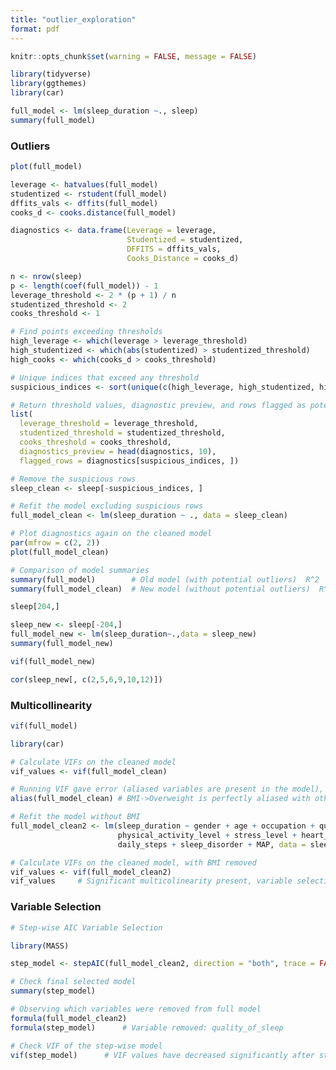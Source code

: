 ```yaml
---
title: "outlier_exploration"
format: pdf
---
```


```r
knitr::opts_chunk$set(warning = FALSE, message = FALSE)

library(tidyverse)
library(ggthemes)
library(car)
```

```r
full_model <- lm(sleep_duration ~., sleep)
summary(full_model)
```

### Outliers

```r
plot(full_model)
```

```r
leverage <- hatvalues(full_model)
studentized <- rstudent(full_model)
dffits_vals <- dffits(full_model)
cooks_d <- cooks.distance(full_model)

diagnostics <- data.frame(Leverage = leverage,
                          Studentized = studentized,
                          DFFITS = dffits_vals,
                          Cooks_Distance = cooks_d)

n <- nrow(sleep)
p <- length(coef(full_model)) - 1
leverage_threshold <- 2 * (p + 1) / n
studentized_threshold <- 2
cooks_threshold <- 1

# Find points exceeding thresholds
high_leverage <- which(leverage > leverage_threshold)
high_studentized <- which(abs(studentized) > studentized_threshold)
high_cooks <- which(cooks_d > cooks_threshold)

# Unique indices that exceed any threshold
suspicious_indices <- sort(unique(c(high_leverage, high_studentized, high_cooks)))

# Return threshold values, diagnostic preview, and rows flagged as potential outliers
list(
  leverage_threshold = leverage_threshold,
  studentized_threshold = studentized_threshold,
  cooks_threshold = cooks_threshold,
  diagnostics_preview = head(diagnostics, 10),
  flagged_rows = diagnostics[suspicious_indices, ])

# Remove the suspicious rows
sleep_clean <- sleep[-suspicious_indices, ]

# Refit the model excluding suspicious rows 
full_model_clean <- lm(sleep_duration ~ ., data = sleep_clean)

# Plot diagnostics again on the cleaned model
par(mfrow = c(2, 2))
plot(full_model_clean)

# Comparison of model summaries
summary(full_model)        # Old model (with potential outliers)  R^2  = 0.9592
summary(full_model_clean)  # New model (without potential outliers)  R^2  = 0.9929

```


```r
sleep[204,]
```

```r
sleep_new <- sleep[-204,]
full_model_new <- lm(sleep_duration~.,data = sleep_new)
summary(full_model_new)

vif(full_model_new)

cor(sleep_new[, c(2,5,6,9,10,12)])
```


### Multicollinearity

```r
vif(full_model)
```


```r
library(car)

# Calculate VIFs on the cleaned model
vif_values <- vif(full_model_clean)

# Running VIF gave error (aliased variables are present in the model), so find out which are aliased 
alias(full_model_clean) # BMI->Overweight is perfectly aliased with other variables in the model

# Refit the model without BMI
full_model_clean2 <- lm(sleep_duration ~ gender + age + occupation + quality_of_sleep +
                        physical_activity_level + stress_level + heart_rate +
                        daily_steps + sleep_disorder + MAP, data = sleep_clean)

# Calculate VIFs on the cleaned model, with BMI removed 
vif_values <- vif(full_model_clean2)
vif_values     # Significant multicolinearity present, variable selection is next. Start with step-wise AIC variable selection  

```

### Variable Selection 

```r
# Step-wise AIC Variable Selection 

library(MASS)

step_model <- stepAIC(full_model_clean2, direction = "both", trace = FALSE)

# Check final selected model
summary(step_model)

# Observing which variables were removed from full model 
formula(full_model_clean2) 
formula(step_model)      # Variable removed: quality_of_sleep

# Check VIF of the step-wise model
vif(step_model)      # VIF values have decreased significantly after step-wise variable selection

```

